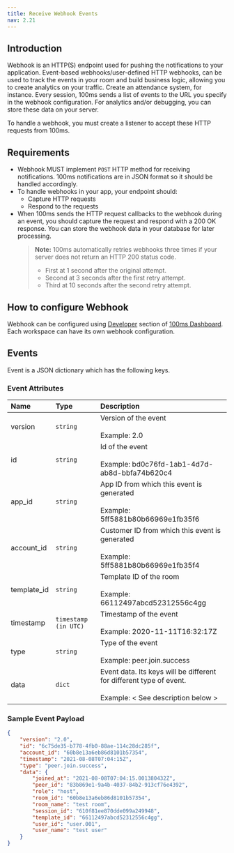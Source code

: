 ```yaml
---
title: Receive Webhook Events
nav: 2.21
---
```


## Introduction

Webhook is an HTTP(S) endpoint used for pushing the notifications to your application. Event-based webhooks/user-defined HTTP webhooks, can be used to track the events in your room and build business logic, allowing you to create analytics on your traffic. Create an attendance system, for instance. Every session, 100ms sends a list of events to the URL you specify in the webhook configuration. For analytics and/or debugging, you can store these data on your server.

To handle a webhook, you must create a listener to accept these HTTP requests from 100ms.

## Requirements

-   Webhook MUST implement `POST` HTTP method for receiving notifications. 100ms notifications are in JSON format so it should be handled accordingly.
-   To handle webhooks in your app, your endpoint should:
    -   Capture HTTP requests
    -   Respond to the requests
-   When 100ms sends the HTTP request callbacks to the webhook during an event, you should capture the request and respond with a 200 OK response. You can store the webhook data in your database for later processing.
    > **Note:** 100ms automatically retries webhooks three times if your server does not return an HTTP 200 status code.
    >
    > -   First at 1 second after the original attempt.
    > -   Second at 3 seconds after the first retry attempt.
    > -   Third at 10 seconds after the second retry attempt.

## How to configure Webhook

Webhook can be configured using [Developer](https://dashboard.100ms.live/developer) section of [100ms Dashboard](https://dashboard.100ms.live/). Each workspace can have its own webhook configuration.

## Events

Event is a JSON dictionary which has the following keys.

### Event Attributes

| Name        | Type                 | Description                                                                                                      |
| :---------- | :------------------- | :--------------------------------------------------------------------------------------------------------------- |
| version     | `string`             | Version of the event <br/><br/> Example: 2.0                                                                     |
| id          | `string`             | Id of the event <br/><br/> Example: bd0c76fd-1ab1-4d7d-ab8d-bbfa74b620c4                                         |
| app_id      | `string`             | App ID from which this event is generated <br/><br/> Example: 5ff5881b80b66969e1fb35f6                           |
| account_id  | `string`             | Customer ID from which this event is generated <br/><br/> Example: 5ff5881b80b66969e1fb35f4                      |
| template_id | `string`             | Template ID of the room <br/><br/> Example: 66112497abcd52312556c4gg                                             |
| timestamp   | `timestamp (in UTC)` | Timestamp of the event <br/><br/> Example: 2020-11-11T16:32:17Z                                                  |
| type        | `string`             | Type of the event <br/><br/> Example: peer.join.success                                                          |
| data        | `dict`               | Event data. Its keys will be different for different type of event.<br/><br/> Example: < See description below > |

### Sample Event Payload

```json
{
    "version": "2.0",
    "id": "6c75de35-b778-4fb0-88ae-114c28dc285f",
    "account_id": "60b8e13a6eb86d8101b57354",
    "timestamp": "2021-08-08T07:04:15Z",
    "type": "peer.join.success",
    "data": {
        "joined_at": "2021-08-08T07:04:15.001380432Z",
        "peer_id": "83b869e1-9a4b-4037-84b2-913cf76e4392",
        "role": "host",
        "room_id": "60b8e13a6eb86d8101b57354",
        "room_name": "test room",
        "session_id": "610f81ee870dde099a249948",
        "template_id": "66112497abcd52312556c4gg",
        "user_id": "user.001",
        "user_name": "test user"
    }
}
```
